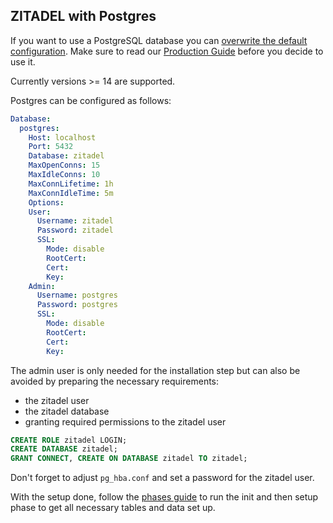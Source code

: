 ## ZITADEL with Postgres

If you want to use a PostgreSQL database you can [overwrite the default configuration](../configure/configure.mdx).
Make sure to read our [Production Guide](/docs/self-hosting/manage/production#prefer-cockroachdb) before you decide to use it.

Currently versions >= 14 are supported.

Postgres can be configured as follows:
```yaml
Database:
  postgres:
    Host: localhost
    Port: 5432
    Database: zitadel
    MaxOpenConns: 15
    MaxIdleConns: 10
    MaxConnLifetime: 1h
    MaxConnIdleTime: 5m
    Options:
    User:
      Username: zitadel
      Password: zitadel
      SSL:
        Mode: disable
        RootCert:
        Cert:
        Key:
    Admin:
      Username: postgres
      Password: postgres
      SSL:
        Mode: disable
        RootCert:
        Cert:
        Key:
```

The admin user is only needed for the installation step but can also be avoided
by preparing the necessary requirements:

* the zitadel user
* the zitadel database
* granting required permissions to the zitadel user

```sql
CREATE ROLE zitadel LOGIN;
CREATE DATABASE zitadel;
GRANT CONNECT, CREATE ON DATABASE zitadel TO zitadel;
```

Don't forget to adjust `pg_hba.conf` and set a password for the zitadel user.

With the setup done, follow the [phases guide](/docs/self-hosting/manage/updating_scaling#separating-init-and-setup-from-the-runtime)
to run the init and then setup phase to get all necessary tables and data set up.
